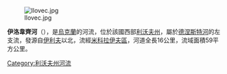 [[Image:Ilovec.jpg|right]]

'''伊洛韋齊河'''（{{lang-uk|Іловець}}），是[[烏克蘭|烏克蘭]]的河流，位於該國西部[[利沃夫州|利沃夫州]]，屬於[[德涅斯特河|德涅斯特河]]的左支流，發源自[[伊利夫|伊利夫]]以北，流經[[米科拉伊夫區|米科拉伊夫區]]，河道全長16公里，流域面積59平方公里。

{{DEFAULTSORT:Іловець}}
[[Category:利沃夫州河流|Category:利沃夫州河流]]


{{Ukraine-river-stub}}